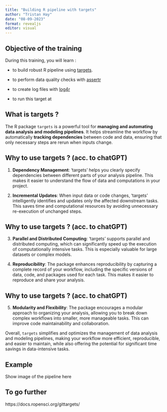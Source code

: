 ```yaml
---
title: "Building R pipeline with targets"
author: "Tristan Hay"
date: "08-09-2023"
format: revealjs
editor: visual
---
```


## Objective of the training

During this training, you will learn :

-   to build robust R pipeline using [targets](https://books.ropensci.org/targets/).

-   to perform data quality checks with [assertr](https://github.com/ropensci/assertr)

-   to create log files with [log4r](https://cran.r-project.org/web/packages/log4r/readme/README.html)

-   to run this target at

## What is targets ?

The R package `targets` is a powerful tool for **managing and automating data analysis and modeling pipelines**. It helps streamline the workflow by automatically **tracking dependencies** between code and data, ensuring that only necessary steps are rerun when inputs change.

## Why to use targets ? (acc. to chatGPT)

1.  **Dependency Management**: 'targets' helps you clearly specify dependencies between different parts of your analysis pipeline. This makes it easier to understand the flow of data and computations in your project.

2.  **Incremental Updates**: When input data or code changes, 'targets' intelligently identifies and updates only the affected downstream tasks. This saves time and computational resources by avoiding unnecessary re-execution of unchanged steps.

## Why to use targets ? (acc. to chatGPT)

3.  **Parallel and Distributed Computing**: 'targets' supports parallel and distributed computing, which can significantly speed up the execution of computationally intensive tasks. This is especially valuable for large datasets or complex models.

4.  **Reproducibility**: The package enhances reproducibility by capturing a complete record of your workflow, including the specific versions of data, code, and packages used for each task. This makes it easier to reproduce and share your analysis.

## Why to use targets ? (acc. to chatGPT)

5.  **Modularity and Flexibility**: The package encourages a modular approach to organizing your analysis, allowing you to break down complex workflows into smaller, more manageable tasks. This can improve code maintainability and collaboration.

Overall, `targets` simplifies and optimizes the management of data analysis and modeling pipelines, making your workflow more efficient, reproducible, and easier to maintain, while also offering the potential for significant time savings in data-intensive tasks.

## Example

Show image of the pipeline here

## To go further

https://docs.ropensci.org/gittargets/
